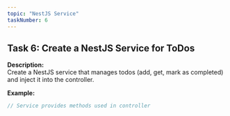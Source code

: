 ```yaml
---
topic: "NestJS Service"
taskNumber: 6
---
```


## Task 6: Create a NestJS Service for ToDos

**Description:**  
Create a NestJS service that manages todos (add, get, mark as completed) and inject it into the controller.

**Example:**
```ts
// Service provides methods used in controller
``` 